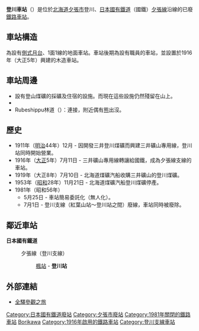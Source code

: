 {{noteTA
|T=zh-tw:登川車站;zh-hk:登川站;zh-cn:登川站;
|1=zh-tw:登川車站;zh-hk:登川站;zh-cn:登川站;
|2=zh-tw:楓車站;zh-hk:楓站;zh-cn:枫站;
|3=zh-tw:紅葉山車站;zh-hk:紅葉山站;zh-cn:紅叶山站;
}}
{{日本車站資訊
|公司色 = #ccc
|文字色 = #000
|站名 = 登川車站
|日文原名 = 登川
|平假名 = のぼりかわ
|羅馬拼音 = Noborikawa
|前一站 = [[楓站|楓]]
|前一站距離 = 3.1
|後一站距離 = 
|後一站 = 
|電報略號 = ノリ
|車站編號 = 
|停站路線數 = 
|所屬公司 = [[日本國有鐵道|日本國有鐵道]]（國鐵）
|所屬路線 = [[石勝線|夕張線]]（登川支線）
|距離 = 7.6
|起點站 = [[新夕張站|紅葉山]]
|所在地 = [[北海道|北海道]][[夕張市|夕張市]]登川
|車站構造 = 地面車站
|月台配置 = 1面1線
|啟用年月日 = 1916年（[[大正|大正]]5年）7月11日
|廢站年月日 = 1981年（[[昭和|昭和]]56年）7月1日
|乘客人數 = 
|上下車人次 = 
|統計年度 = 
|轉車 = 
|備註 = 隨登川支線被廢除而廢站。
|全寬備註 = 
}}

'''登川車站'''（{{jpn|j=登川駅|hg=のぼりかわえき|rm=Noborigawa eki|f=y}}）是位於[[北海道|北海道]][[夕張市|夕張市]]登川、[[日本國有鐵道|日本國有鐵道]]（國鐵）[[石勝線|夕張線]]沿線的已廢[[鐵路車站|鐵路車站]]。

== 車站構造 ==
為設有[[側式月台|側式月台]]、1面1線的地面車站。車站後期為設有職員的車站，並設置於1916年（大正5年）興建的木造車站。

== 車站周邊 ==
* 設有登山煤礦的採礦及住宿的設施。而現在這些設施仍然殘留在山上。
* {{Link-ja|北海道橫斷自動車道|北海道横断自動車道}}
* Rubeshippu林道（{{lang|ja|ルベシップ林道}}）：連接{{Link-ja|北海道道136號夕張新得線|北海道道136号夕張新得線}}，附近偶有[[熊|熊]]出沒。

== 歷史 ==
* 1911年（[[明治|明治]]44年）12月 - 因開發三井登川煤礦而興建三井礦山專用線，登川站同時開始營業。
* 1916年（[[大正|大正]]5年）7月11日 - 三井礦山專用線轉讓給國鐵，成為夕張線支線的車站。
* 1919年（大正8年）7月10日 - 北海道煤礦汽船收購三井礦山的登川煤礦。
* 1953年（[[昭和|昭和]]28年）11月21日 - 北海道煤礦汽船登川煤礦停產。
* 1981年（昭和56年）
** 5月25日 - 車站簡易委託化（無人化）。
** 7月1日 - 登川支線（紅葉山站～登川站之間）廢線，車站同時被廢除。

== 鄰近車站 ==
'''日本國有鐵道'''
:夕張線（登川支線）
::[[楓站|楓站]] - '''登川站'''

== 外部連結 ==
* {{ja}}[http://www.tsuchibuta.com/jr-hokkaido/sekishouline/08kaede/08kaede.htm#noborikawa 全驛參觀之旅] {{Wayback|url=http://www.tsuchibuta.com/jr-hokkaido/sekishouline/08kaede/08kaede.htm#noborikawa |date=20160405225543 }}

{{石勝線}}

{{DEFAULTSORT:Noborikawa}}
[[Category:日本國有鐵道廢站|Category:日本國有鐵道廢站]]
[[Category:夕張市廢站|Category:夕張市廢站]]
[[Category:1981年關閉的鐵路車站|Category:1981年關閉的鐵路車站]]
[[Category:日本鐵路車站_No|Borikawa]]
[[Category:1916年啟用的鐵路車站|Category:1916年啟用的鐵路車站]]
[[Category:登川支線車站|Category:登川支線車站]]